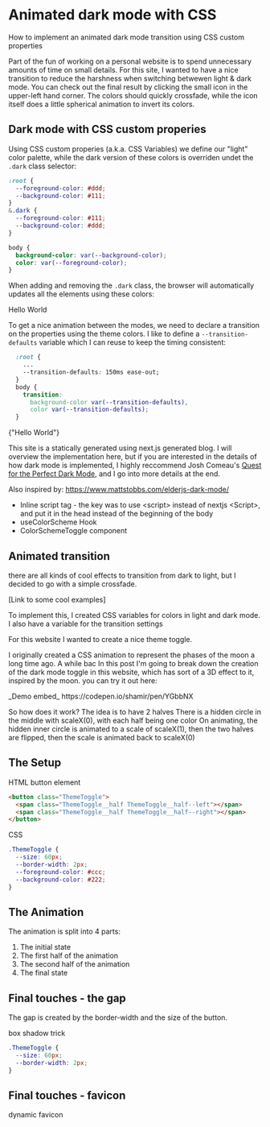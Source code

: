 
# Animated dark mode with CSS

How to implement an animated dark mode transition using CSS custom properties

Part of the fun of working on a personal website is to spend unnecessary amounts of time on small details. For this site, I wanted to have a nice transition to reduce the harshness when switching betwewen light & dark mode.
You can check out the final result by clicking the small icon in the upper-left hand corner. The colors should quickly crossfade, while the icon itself does a little spherical animation to invert its colors.

## Dark mode with CSS custom properies

Using CSS custom properies (a.k.a. CSS Variables) we define our "light" color palette, while the dark version of these colors is overriden undet the `.dark` class selector:

```css
:root {
  --foreground-color: #ddd;
  --background-color: #111;
}
&.dark {
  --foreground-color: #111;
  --background-color: #ddd;
}

body {
  background-color: var(--background-color);
  color: var(--foreground-color);
}
```

When adding and removing the `.dark` class, the browser will automatically updates all the elements using these colors:

<ThemeToggleDemo showToggle isAnimated={false}>
  Hello World
</ThemeToggleDemo>

To get a nice animation between the modes, we need to declare a transition on the properties using the theme colors. I like to define a `--transition-defaults` variable which I can reuse to keep the timing consistent:

```css
  :root {
    ...
    --transition-defaults: 150ms ease-out;
  }
  body {
    transition:
      background-color var(--transition-defaults),
      color var(--transition-defaults);
  }
```

<ThemeToggleDemo showToggle isAnimated={true}>
  {"Hello World"}
</ThemeToggleDemo>

This site is a statically generated using next.js generated blog. I will overview the implementation here, but if you are interested in the details of how dark mode is implemented, I highly reccommend Josh Comeau's [ Quest for the Perfect Dark Mode](https://www.joshwcomeau.com/react/dark-mode/), and I go into more details at the end.

Also inspired by:
https://www.mattstobbs.com/elderjs-dark-mode/

- Inline script tag - the key was to use \<script\> instead of nextjs \<Script\>, and put it in the head instead of the beginning of the body
- useColorScheme Hook
- ColorSchemeToggle component

## Animated transition

there are all kinds of cool effects to transition from dark to light, but I decided to go with a simple crossfade.

[Link to some cool examples]

To implement this, I created CSS variables for colors in light and dark mode.
I also have a variable for the transition settings

For this website I wanted to create a nice theme toggle.

I originally created a CSS animation to represent the phases of the moon a long time ago. A while bac
In this post I'm going to break down the creation of the dark mode toggle in this website, which has sort of a 3D effect to it, inspired by the moon. you can try it out here:

<ThemeToggleDemo showToggle />
_Demo embed_ https://codepen.io/shamir/pen/YGbbNX

So how does it work?
The idea is to have 2 halves
There is a hidden circle in the middle with scaleX(0), with each half being one color
On animating, the hidden inner circle is animated to a scale of scaleX(1), then the two halves are flipped, then the scale is animated back to scaleX(0)

## The Setup

HTML button element

```html
<button class="ThemeToggle">
  <span class="ThemeToggle__half ThemeToggle__half--left"></span>
  <span class="ThemeToggle__half ThemeToggle__half--right"></span>
</button>
```

CSS

```css
.ThemeToggle {
  --size: 60px;
  --border-width: 2px;
  --foreground-color: #ccc;
  --background-color: #222;
}
```

## The Animation

The animation is split into 4 parts:

1. The initial state
2. The first half of the animation
3. The second half of the animation
4. The final state

## Final touches - the gap

The gap is created by the border-width and the size of the button.

box shadow trick

```css
.ThemeToggle {
  --size: 60px;
  --border-width: 2px;
}
```

## Final touches - favicon

dynamic favicon
